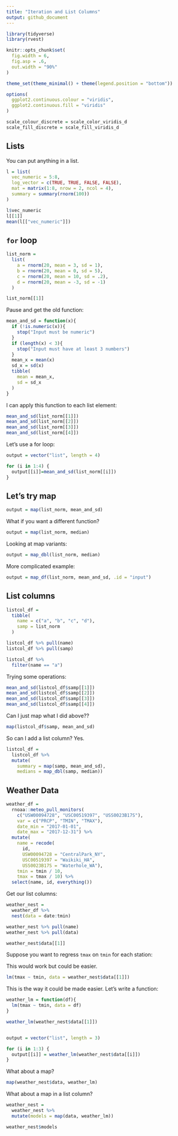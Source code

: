 ```yaml
---
title: "Iteration and List Columns"
output: github_document
---
```


```r
library(tidyverse)
library(rvest)

knitr::opts_chunk$set(
  fig.width = 6,
  fig.asp = .6,
  out.width = "90%"
)

theme_set(theme_minimal() + theme(legend.position = "bottom"))

options(
  ggplot2.continuous.colour = "viridis",
  ggplot2.continuous.fill = "viridis"
)

scale_colour_discrete = scale_color_viridis_d
scale_fill_discrete = scale_fill_viridis_d
```

## Lists

You can put anything in a list.

```r
l = list(
  vec_numeric = 5:8,
  log_vector = c(TRUE, TRUE, FALSE, FALSE),
  mat = matrix(1:8, nrow = 2, ncol = 4),
  summary = summary(rnorm(100))
)
```

```r
l$vec_numeric
l[[1]]
mean(l[["vec_numeric"]])
```

## `for` loop

```r
list_norm =
  list(
    a = rnorm(20, mean = 3, sd = 1),
    b = rnorm(20, mean = 0, sd = 5),
    c = rnorm(20, mean = 10, sd = .2),
    d = rnorm(20, mean = -3, sd = -1)
  )

list_norm[[1]]
```

Pause and get the old function:

```r
mean_and_sd = function(x){
  if (!is.numeric(x)){
    stop("Input must be numeric")
  }
  if (length(x) < 3){
    stop("Input must have at least 3 numbers")
  }
  mean_x = mean(x)
  sd_x = sd(x)
  tibble(
    mean = mean_x,
    sd = sd_x
  )
}
```

I can apply this function to each list element:

```r
mean_and_sd(list_norm[[1]])
mean_and_sd(list_norm[[2]])
mean_and_sd(list_norm[[3]])
mean_and_sd(list_norm[[4]])
```

Let's use a for loop:

```r
output = vector("list", length = 4)

for (i in 1:4) {
  output[[i]]=mean_and_sd(list_norm[[i]])
}
```

## Let's try map

```r
output = map(list_norm, mean_and_sd)
```

What if you want a different function?

```r
output = map(list_norm, median)
```

Looking at map variants:

```r
output = map_dbl(list_norm, median)
```

More complicated example:

```r
output = map_df(list_norm, mean_and_sd, .id = "input")
```

## List columns

```r
listcol_df = 
  tibble(
    name = c("a", "b", "c", "d"),
    samp = list_norm
  )
```

```r
listcol_df %>% pull(name)
listcol_df %>% pull(samp)

listcol_df %>% 
  filter(name == "a")
```

Trying some operations:

```r
mean_and_sd(listcol_df$samp[[1]])
mean_and_sd(listcol_df$samp[[2]])
mean_and_sd(listcol_df$samp[[3]])
mean_and_sd(listcol_df$samp[[4]])
```

Can I just map what I did above??

```r
map(listcol_df$samp, mean_and_sd)
```

So can I add a list column? Yes.

```r
listcol_df =
  listcol_df %>% 
  mutate(
    summary = map(samp, mean_and_sd),
    medians = map_dbl(samp, median))
```

## Weather Data

```r
weather_df = 
  rnoaa::meteo_pull_monitors(
    c("USW00094728", "USC00519397", "USS0023B17S"),
    var = c("PRCP", "TMIN", "TMAX"), 
    date_min = "2017-01-01",
    date_max = "2017-12-31") %>%
  mutate(
    name = recode(
      id, 
      USW00094728 = "CentralPark_NY", 
      USC00519397 = "Waikiki_HA",
      USS0023B17S = "Waterhole_WA"),
    tmin = tmin / 10,
    tmax = tmax / 10) %>%
  select(name, id, everything())
```

Get our list columns:

```r
weather_nest =
  weather_df %>% 
  nest(data = date:tmin)
```

```r
weather_nest %>% pull(name)
weather_nest %>% pull(data)

weather_nest$data[[1]]
```

Suppose you want to regress `tmax` on `tmin` for each station:

This would work but could be easier.

```r
lm(tmax ~ tmin, data = weather_nest$data[[1]])
```

This is the way it could be made easier. Let's write a function:

```r
weather_lm = function(df){
  lm(tmax ~ tmin, data = df)
}

weather_lm(weather_nest$data[[1]])


output = vector("list", length = 3)

for (i in 1:3) {
  output[[i]] = weather_lm(weather_nest$data[[i]])
}
```

What about a map?

```r
map(weather_nest$data, weather_lm)
```

What about a map in a list column?

```r
weather_nest =
  weather_nest %>% 
  mutate(models = map(data, weather_lm))

weather_nest$models
```

